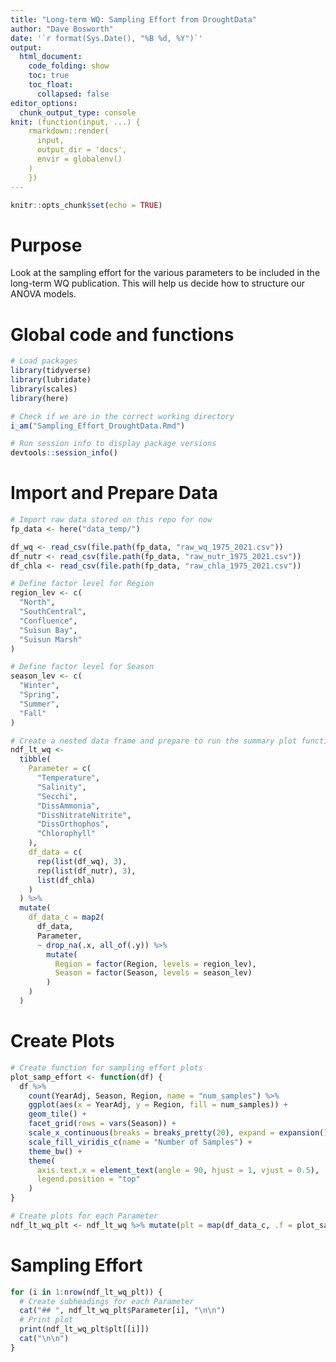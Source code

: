 ```yaml
---
title: "Long-term WQ: Sampling Effort from DroughtData"
author: "Dave Bosworth"
date: '`r format(Sys.Date(), "%B %d, %Y")`'
output: 
  html_document: 
    code_folding: show
    toc: true
    toc_float:
      collapsed: false
editor_options: 
  chunk_output_type: console
knit: (function(input, ...) {
    rmarkdown::render(
      input,
      output_dir = 'docs',
      envir = globalenv()
    )
    })
---
```


```r
knitr::opts_chunk$set(echo = TRUE)
```

# Purpose

Look at the sampling effort for the various parameters to be included in the long-term WQ publication. This will help us decide how to structure our ANOVA models.


# Global code and functions

```r
# Load packages
library(tidyverse)
library(lubridate)
library(scales)
library(here)
```

```r
# Check if we are in the correct working directory
i_am("Sampling_Effort_DroughtData.Rmd")
```

```r
# Run session info to display package versions
devtools::session_info()
```


# Import and Prepare Data

```r
# Import raw data stored on this repo for now
fp_data <- here("data_temp/")

df_wq <- read_csv(file.path(fp_data, "raw_wq_1975_2021.csv"))
df_nutr <- read_csv(file.path(fp_data, "raw_nutr_1975_2021.csv"))
df_chla <- read_csv(file.path(fp_data, "raw_chla_1975_2021.csv"))
```


```r
# Define factor level for Region
region_lev <- c(
  "North",
  "SouthCentral",
  "Confluence",
  "Suisun Bay",
  "Suisun Marsh"
)

# Define factor level for Season
season_lev <- c(
  "Winter",
  "Spring",
  "Summer",
  "Fall"
)

# Create a nested data frame and prepare to run the summary plot function on
ndf_lt_wq <- 
  tibble(
    Parameter = c(
      "Temperature",
      "Salinity",
      "Secchi",
      "DissAmmonia",
      "DissNitrateNitrite",
      "DissOrthophos",
      "Chlorophyll"
    ),
    df_data = c(
      rep(list(df_wq), 3),
      rep(list(df_nutr), 3),
      list(df_chla)
    )
  ) %>% 
  mutate(
    df_data_c = map2(
      df_data, 
      Parameter,
      ~ drop_na(.x, all_of(.y)) %>% 
        mutate(
          Region = factor(Region, levels = region_lev),
          Season = factor(Season, levels = season_lev)
        )
    )
  )
```


# Create Plots

```r
# Create function for sampling effort plots
plot_samp_effort <- function(df) {
  df %>% 
    count(YearAdj, Season, Region, name = "num_samples") %>% 
    ggplot(aes(x = YearAdj, y = Region, fill = num_samples)) +
    geom_tile() +
    facet_grid(rows = vars(Season)) +
    scale_x_continuous(breaks = breaks_pretty(20), expand = expansion()) +
    scale_fill_viridis_c(name = "Number of Samples") +
    theme_bw() +
    theme(
      axis.text.x = element_text(angle = 90, hjust = 1, vjust = 0.5),
      legend.position = "top"
    )
}
```

```r
# Create plots for each Parameter
ndf_lt_wq_plt <- ndf_lt_wq %>% mutate(plt = map(df_data_c, .f = plot_samp_effort))
```

# Sampling Effort {.tabset .tabset-pills}

```r
for (i in 1:nrow(ndf_lt_wq_plt)) {
  # Create subheadings for each Parameter
  cat("## ", ndf_lt_wq_plt$Parameter[i], "\n\n")
  # Print plot
  print(ndf_lt_wq_plt$plt[[i]])
  cat("\n\n")
}
```

